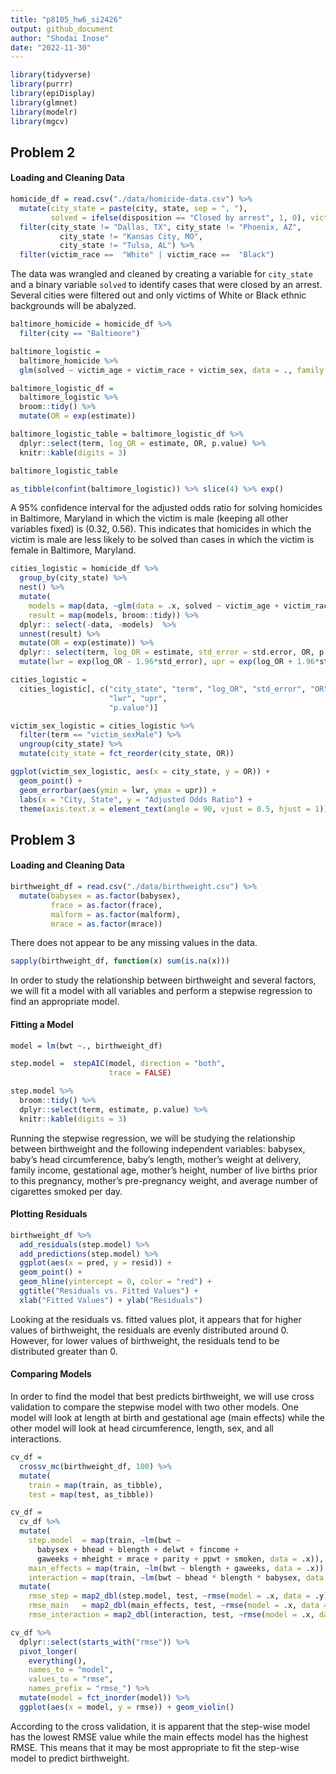 ```yaml
---
title: "p8105_hw6_si2426"
output: github_document
author: "Shodai Inose"
date: "2022-11-30"
---
```


```r
library(tidyverse)
library(purrr)
library(epiDisplay)
library(glmnet)
library(modelr)
library(mgcv)
```

## Problem 2

#### Loading and Cleaning Data

```r
homicide_df = read.csv("./data/homicide-data.csv") %>% 
  mutate(city_state = paste(city, state, sep = ", "), 
         solved = ifelse(disposition == "Closed by arrest", 1, 0), victim_age = as.numeric(victim_age), victim_race = fct_relevel(victim_race, "White")) %>%
  filter(city_state != "Dallas, TX", city_state != "Phoenix, AZ",
           city_state != "Kansas City, MO",
           city_state != "Tulsa, AL") %>%
  filter(victim_race ==  "White" | victim_race ==  "Black")
```

The data was wrangled and cleaned by creating a variable for `city_state` and a binary variable `solved` to identify cases that were closed by an arrest. Several cities were filtered out and only victims of White or Black ethnic backgrounds will be abalyzed. 

```r
baltimore_homicide = homicide_df %>% 
  filter(city == "Baltimore")

baltimore_logistic = 
  baltimore_homicide %>% 
  glm(solved ~ victim_age + victim_race + victim_sex, data = ., family = binomial()) 

baltimore_logistic_df = 
  baltimore_logistic %>% 
  broom::tidy() %>% 
  mutate(OR = exp(estimate)) 

baltimore_logistic_table = baltimore_logistic_df %>%
  dplyr::select(term, log_OR = estimate, OR, p.value) %>% 
  knitr::kable(digits = 3)

baltimore_logistic_table
```

```r
as_tibble(confint(baltimore_logistic)) %>% slice(4) %>% exp()
```

A 95% confidence interval for the adjusted odds ratio for solving homicides in Baltimore, Maryland in which the victim is male (keeping all other variables fixed) is (0.32, 0.56). This indicates that homicides in which the victim is male are less likely to be solved than cases in which the victim is female in Baltimore, Maryland.

```r
cities_logistic = homicide_df %>% 
  group_by(city_state) %>% 
  nest() %>%
  mutate( 
    models = map(data, ~glm(data = .x, solved ~ victim_age + victim_race + victim_sex, family = binomial())),
    result = map(models, broom::tidy)) %>%
  dplyr:: select(-data, -models)  %>% 
  unnest(result) %>%
  mutate(OR = exp(estimate)) %>%
  dplyr:: select(term, log_OR = estimate, std_error = std.error, OR, p.value) %>%
  mutate(lwr = exp(log_OR - 1.96*std_error), upr = exp(log_OR + 1.96*std_error))

cities_logistic =
  cities_logistic[, c("city_state", "term", "log_OR", "std_error", "OR", 
                      "lwr", "upr",
                      "p.value")]
```

```r
victim_sex_logistic = cities_logistic %>% 
  filter(term == "victim_sexMale") %>%
  ungroup(city_state) %>%
  mutate(city_state = fct_reorder(city_state, OR))

ggplot(victim_sex_logistic, aes(x = city_state, y = OR)) + 
  geom_point() +
  geom_errorbar(aes(ymin = lwr, ymax = upr)) +
  labs(x = "City, State", y = "Adjusted Odds Ratio") +
  theme(axis.text.x = element_text(angle = 90, vjust = 0.5, hjust = 1))
```

## Problem 3

#### Loading and Cleaning Data
```r
birthweight_df = read.csv("./data/birthweight.csv") %>%
  mutate(babysex = as.factor(babysex),
         frace = as.factor(frace),
         malform = as.factor(malform),
         mrace = as.factor(mrace))
```

There does not appear to be any missing values in the data. 

```r
sapply(birthweight_df, function(x) sum(is.na(x)))
```

In order to study the relationship between birthweight and several factors, we will fit a model with all variables and perform a stepwise regression to find an appropriate model.

#### Fitting a Model
```r
model = lm(bwt ~., birthweight_df)

step.model =  stepAIC(model, direction = "both", 
                      trace = FALSE)

step.model %>% 
  broom::tidy() %>% 
  dplyr::select(term, estimate, p.value) %>% 
  knitr::kable(digits = 3)
```

Running the stepwise regression, we will be studying the relationship between birthweight and the following independent variables: babysex, baby's head circumference, baby's length, mother's weight at delivery, family income, gestational age, mother's height, number of live births prior to this pregnancy, mother's pre-pregnancy weight, and average number of cigarettes smoked per day.

#### Plotting Residuals
```r
birthweight_df %>% 
  add_residuals(step.model) %>% 
  add_predictions(step.model) %>%
  ggplot(aes(x = pred, y = resid)) + 
  geom_point() +
  geom_hline(yintercept = 0, color = "red") +
  ggtitle("Residuals vs. Fitted Values") +
  xlab("Fitted Values") + ylab("Residuals")
```

Looking at the residuals vs. fitted values plot, it appears that for higher values of birthweight, the residuals are evenly distributed around 0. However, for lower values of birthweight, the residuals tend to be distributed greater than 0.

#### Comparing Models

In order to find the model that best predicts birthweight, we will use cross validation to compare the stepwise model with two other models. One model will look at length at birth and gestational age (main effects) while the other model will look at head circumference, length, sex, and all interactions.

```r
cv_df =
  crossv_mc(birthweight_df, 100) %>% 
  mutate(
    train = map(train, as_tibble),
    test = map(test, as_tibble))

cv_df = 
  cv_df %>% 
  mutate(
    step.model  = map(train, ~lm(bwt ~ 
      babysex + bhead + blength + delwt + fincome + 
      gaweeks + mheight + mrace + parity + ppwt + smoken, data = .x)),
    main_effects = map(train, ~lm(bwt ~ blength + gaweeks, data = .x)),
    interaction = map(train, ~lm(bwt ~ bhead * blength * babysex, data = .x))) %>%
  mutate(
    rmse_step = map2_dbl(step.model, test, ~rmse(model = .x, data = .y)),
    rmse_main   = map2_dbl(main_effects, test, ~rmse(model = .x, data = .y)),
    rmse_interaction = map2_dbl(interaction, test, ~rmse(model = .x, data = .y)))

cv_df %>% 
  dplyr::select(starts_with("rmse")) %>% 
  pivot_longer(
    everything(),
    names_to = "model", 
    values_to = "rmse",
    names_prefix = "rmse_") %>% 
  mutate(model = fct_inorder(model)) %>% 
  ggplot(aes(x = model, y = rmse)) + geom_violin()
```

According to the cross validation, it is apparent that the step-wise model has the lowest RMSE value while the main effects model has the highest RMSE. This means that it may be most appropriate to fit the step-wise model to predict birthweight. 


